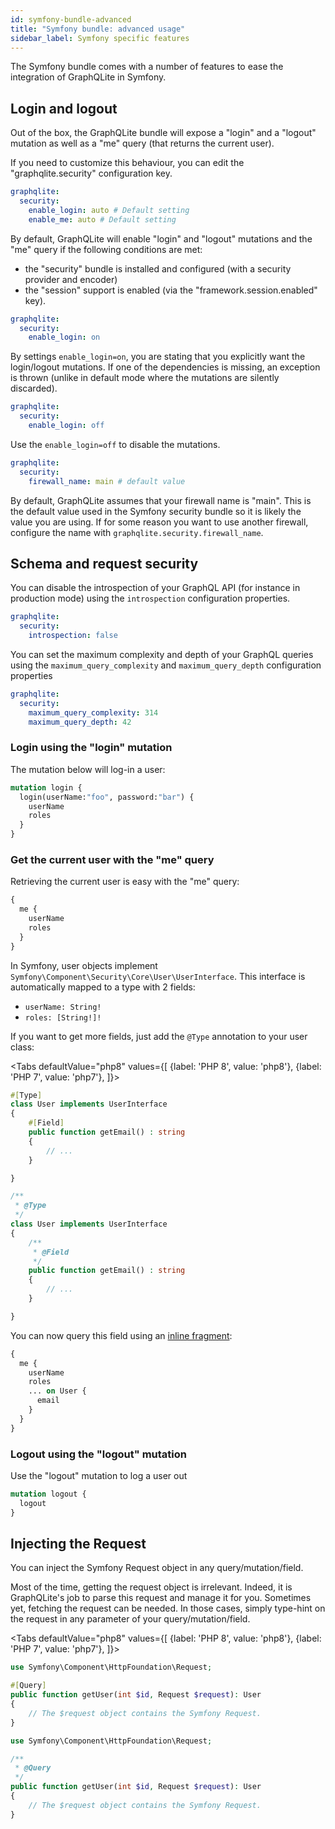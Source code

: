 ```yaml
---
id: symfony-bundle-advanced
title: "Symfony bundle: advanced usage"
sidebar_label: Symfony specific features
---
```


The Symfony bundle comes with a number of features to ease the integration of GraphQLite in Symfony.

## Login and logout

Out of the box, the GraphQLite bundle will expose a "login" and a "logout" mutation as well
as a "me" query (that returns the current user).

If you need to customize this behaviour, you can edit the "graphqlite.security" configuration key.

```yaml
graphqlite:
  security:
    enable_login: auto # Default setting
    enable_me: auto # Default setting
```

By default, GraphQLite will enable "login" and "logout" mutations and the "me" query if the following conditions are met:

- the "security" bundle is installed and configured (with a security provider and encoder)
- the "session" support is enabled (via the "framework.session.enabled" key).

```yaml
graphqlite:
  security:
    enable_login: on
```

By settings `enable_login=on`, you are stating that you explicitly want the login/logout mutations.
If one of the dependencies is missing, an exception is thrown (unlike in default mode where the mutations
are silently discarded).

```yaml
graphqlite:
  security:
    enable_login: off
```

Use the `enable_login=off` to disable the mutations.

```yaml
graphqlite:
  security:
    firewall_name: main # default value
```

By default, GraphQLite assumes that your firewall name is "main". This is the default value used in the
Symfony security bundle so it is likely the value you are using. If for some reason you want to use
another firewall, configure the name with `graphqlite.security.firewall_name`.

## Schema and request security

You can disable the introspection of your GraphQL API (for instance in production mode) using
the `introspection` configuration properties.

```yaml
graphqlite:
  security:
    introspection: false
```


You can set the maximum complexity and depth of your GraphQL queries using the `maximum_query_complexity`
and `maximum_query_depth` configuration properties

```yaml
graphqlite:
  security:
    maximum_query_complexity: 314
    maximum_query_depth: 42
```

### Login using the "login" mutation

The mutation below will log-in a user:

```graphql
mutation login {
  login(userName:"foo", password:"bar") {
    userName
    roles
  }
}
```

### Get the current user with the "me" query

Retrieving the current user is easy with the "me" query:

```graphql
{
  me {
    userName
    roles
  }
}
```

In Symfony, user objects implement `Symfony\Component\Security\Core\User\UserInterface`.
This interface is automatically mapped to a type with 2 fields:

- `userName: String!`
- `roles: [String!]!`

If you want to get more fields, just add the `@Type` annotation to your user class:

<Tabs
  defaultValue="php8"
  values={[
    {label: 'PHP 8', value: 'php8'},
    {label: 'PHP 7', value: 'php7'},
  ]}>
  <TabItem value="php8">

```php
#[Type]
class User implements UserInterface
{
    #[Field]
    public function getEmail() : string
    {
        // ...
    }

}
```

  </TabItem>
  <TabItem value="php7">

```php
/**
 * @Type
 */
class User implements UserInterface
{
    /**
     * @Field
     */
    public function getEmail() : string
    {
        // ...
    }

}
```

  </TabItem>
</Tabs>

You can now query this field using an [inline fragment](https://graphql.org/learn/queries/#inline-fragments):

```graphql
{
  me {
    userName
    roles
    ... on User {
      email
    }
  }
}
```

### Logout using the "logout" mutation

Use the "logout" mutation to log a user out

```graphql
mutation logout {
  logout
}
```

## Injecting the Request

You can inject the Symfony Request object in any query/mutation/field.

Most of the time, getting the request object is irrelevant. Indeed, it is GraphQLite's job to parse this request and
manage it for you. Sometimes yet, fetching the request can be needed. In those cases, simply type-hint on the request
in any parameter of your query/mutation/field.

<Tabs
  defaultValue="php8"
  values={[
    {label: 'PHP 8', value: 'php8'},
    {label: 'PHP 7', value: 'php7'},
  ]}>
  <TabItem value="php8">

```php
use Symfony\Component\HttpFoundation\Request;

#[Query]
public function getUser(int $id, Request $request): User
{
    // The $request object contains the Symfony Request.
}
```

  </TabItem>
  <TabItem value="php7">

```php
use Symfony\Component\HttpFoundation\Request;

/**
 * @Query
 */
public function getUser(int $id, Request $request): User
{
    // The $request object contains the Symfony Request.
}
```

  </TabItem>
</Tabs>
